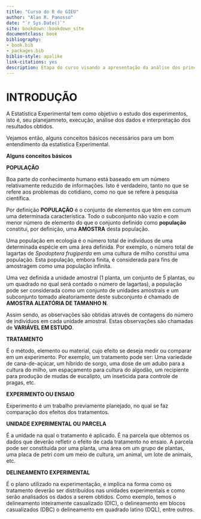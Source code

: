 ```yaml
--- 
title: "Curso do R do GIEU"
author: "Alan R. Panosso"
date: "`r Sys.Date()`"
site: bookdown::bookdown_site
documentclass: book
bibliography:
- book.bib
- packages.bib
biblio-style: apalike
link-citations: yes
description: Etapa do curso visando a apresentação da análise dos principais delineamentos experimentais utilizando o R
---
```


# INTRODUÇÃO

A Estatística Experimental tem como objetivo o estudo dos experimentos, isto é, seu planejamneto, execução, análise dos dados e interpretação dos resultados obtidos.

Vejamos então, alguns conceitos básicos necessários para um bom entendimento da estatística Experimental.

**Alguns conceitos básicos**

**POPULAÇÃO**

Boa parte do conhecimento humano está baseado em um número relativamente reduzido de informações. Isto é verdadeiro, tanto no que se refere aos problemas do cotidiano, como no que se refere à pesquisa científica.

Por definição **POPULAÇÃO** é o conjunto de elementos que têm em comum uma determinada característica. Todo o subconjunto não vazio e com menor número de elemento do que o conjunto definido como **população** constitui, por definição, uma **AMOSTRA** desta população.

Uma população em ecologia é o número total de indivíduos de uma determinada espécie em uma área definida. Por exemplo, o número total de lagartas de *Spodoptera frugiperda* em uma cultura de milho constitui uma população. Esta população, embora finita, é considerada para fins de amostragem como uma população infinita.

Uma vez definida a unidade amostral (1 planta, um conjunto de 5 plantas, ou um quadrado no qual será contado o número de lagartas), a população pode ser considerada como um conjunto de unidades amostrais e um subconjunto tomado aleatoriamente deste subconjunto é chamado de **AMOSTRA ALEATÓRIA DE TAMANHO N**. 

Assim sendo, as observações são obtidas através de contagens do número de indivíduos em cada unidade amostral. Estas observações são chamadas de **VARIÁVEL EM ESTUDO**.

**TRATAMENTO**

É o método, elemento ou material, cujo efeito se deseja medir ou comparar em um experimento. Por exemplo, um tratamento pode ser: Uma variedade de cana-de-açúcar, um híbrido de sorgo, uma dose de um adubo para a cultura do milho, um espaçamento para cultura do algodão, um recipiente para produção de mudas de eucalipto, um inseticida para controle de pragas, etc. 

**EXPERIMENTO OU ENSAIO**

Experimento é um trabalho previamente planejado, no qual se faz comparação dos efeitos dos tratamentos.

**UNIDADE EXPERIMENTAL OU PARCELA**

É a unidade na qual o tratamento é aplicado. É na parcela que obtemos os dados que deverão refletir o efeito de cada tratamento no ensaio. A parcela pode ser constituída por uma planta, uma área om um grupo de plantas, uma placa de petri com um meio de cultura, um animal, um lote de animais, etc.

**DELINEAMENTO EXPERIMENTAL**

É o plano utilizado na experimentação, e implica na forma como os tratamento deverão ser distribuídos nas unidades experimentais e como serão analisados os dados a serem obtidos. Como exemplo, temos o delineamento inteiramente casualizado (DIC), o delineamento em blocos casualizados (DBC) o delineamento em quadrado latino (DQL), entre outros.

